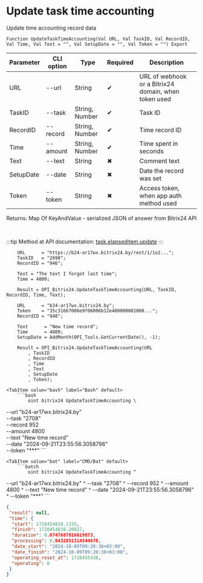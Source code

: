 ﻿---
sidebar_position: 5
---


# Update task time accounting
 Update time accounting record data



`Function UpdateTaskTimeAccounting(Val URL, Val TaskID, Val RecordID, Val Time, Val Text = "", Val SetupDate = "", Val Token = "") Export`

  | Parameter | CLI option | Type | Required | Description |
  |-|-|-|-|-|
  | URL | --url | String | &#x2714; | URL of webhook or a Bitrix24 domain, when token used |
  | TaskID | --task | String, Number | &#x2714; | Task ID |
  | RecordID | --record | String, Number | &#x2714; | Time record ID |
  | Time | --amount | String, Number | &#x2714; | Time spent in seconds |
  | Text | --text | String | &#x2716; | Comment text |
  | SetupDate | --date | String | &#x2716; | Date the record was set |
  | Token | --token | String | &#x2716; | Access token, when app auth method used |

  
  Returns:  Map Of KeyAndValue - serialized JSON of answer from Bitrix24 API

<br/>

:::tip
Method at API documentation: [task.elapseditem.update](https://dev.1c-bitrix.ru/rest_help/tasks/task/elapseditem/update.php)
:::
<br/>


```bsl title="1C:Enterprise/OneScript code example"
    URL      = "https://b24-ar17wx.bitrix24.by/rest/1/1o2...";
    TaskID   = "2698";
    RecordID = "946";

    Text = "The text I forgot last time";
    Time = 4800;

    Result = OPI_Bitrix24.UpdateTaskTimeAccounting(URL, TaskID, RecordID, Time, Text);

    URL      = "b24-ar17wx.bitrix24.by";
    Token    = "35c31667006e9f06006b12e400000001000...";
    RecordID = "948";

    Text      = "New time record";
    Time      = 4800;
    SetupDate = AddMonth(OPI_Tools.GetCurrentDate(), -1);

    Result = OPI_Bitrix24.UpdateTaskTimeAccounting(URL
        , TaskID
        , RecordID
        , Time
        , Text
        , SetupDate
        , Token);
```
 

 <Tabs>
  
    <TabItem value="bash" label="Bash" default>
        ```bash
            oint bitrix24 UpdateTaskTimeAccounting \
 --url "b24-ar17wx.bitrix24.by" \
 --task "2708" \
 --record 952 \
 --amount 4800 \
 --text "New time record" \
 --date "2024-09-21T23:55:56.3058796" \
 --token "***"
        ```
    </TabItem>
  
    <TabItem value="bat" label="CMD/Bat" default>
        ```batch
            oint bitrix24 UpdateTaskTimeAccounting ^
 --url "b24-ar17wx.bitrix24.by" ^
 --task "2708" ^
 --record 952 ^
 --amount 4800 ^
 --text "New time record" ^
 --date "2024-09-21T23:55:56.3058796" ^
 --token "***"
        ```
    </TabItem>
</Tabs>


```json title="Result"
{
 "result": null,
 "time": {
  "start": 1728454838.1335,
  "finish": 1728454838.20827,
  "duration": 0.0747687816619873,
  "processing": 0.0432851314544678,
  "date_start": "2024-10-09T09:20:38+03:00",
  "date_finish": "2024-10-09T09:20:38+03:00",
  "operating_reset_at": 1728455438,
  "operating": 0
 }
}
```
